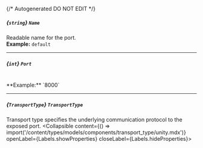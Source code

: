{/* Autogenerated DO NOT EDIT  */}

##### *{`string`}* `Name`
Readable name for the port.
<br/>
**Example:** `default`

---
##### *{`int`}* `Port`
<br/>
**Example:** `8000`

---
##### *{`TransportType`}* `TransportType`
Transport type specifies the underlying communication protocol to the exposed port.
<Collapsible content={() => import('/content/types/models/components/transport_type/unity.mdx')} openLabel={Labels.showProperties} closeLabel={Labels.hideProperties}>
</Collapsible>


